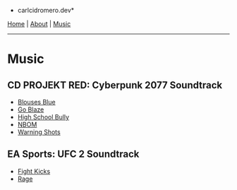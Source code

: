 *carlcidromero.dev*

[[/index|Home]] | [[About]] | [[Music]]
----

=Music=

{{file:/images/cyberpunk-2077.jpg|Artwork from the CD PROJEKT RED "Cyberpunk 2077" videogame.}}

==CD PROJEKT RED: Cyberpunk 2077 Soundtrack==

* [[https://open.spotify.com/track/3GfJvIgF32IioeiYx94YBh?si=bdd20df03f9048ab|Blouses Blue]]
* [[https://open.spotify.com/track/2nFPX3pFxeEsxVDnL9Z2Mg?si=b326e2a14dc74ed2|Go Blaze]]
* [[https://open.spotify.com/track/3SizupdcLV9GqiOqViwHsx?si=15a0446ec6e84e8e|High School Bully]]
* [[https://open.spotify.com/track/1eMhHShQjR760hIOC0ol1D?si=11fc7fe0180f4371|NBOM]]
* [[https://open.spotify.com/track/7HRFn2NboZhO0VBa1kP7kx?si=422a960aaabf46cd|Warning Shots]]

{{file:/images/ufc-2.jpg|Artwork from the EA Sports UFC 2 videogame.}}

==EA Sports: UFC 2 Soundtrack==

* [[https://open.spotify.com/track/4fLf9dLlewC3TVH0ExhTKJ?si=565ce1d7965843e4|Fight Kicks]]
* [[https://open.spotify.com/track/1jgWJFFtii7mX7yHtmjisL?si=7dfc44becdd94aed|Rage]]
